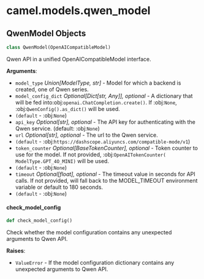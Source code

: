 <a id="camel.models.qwen_model"></a>

# camel.models.qwen\_model

<a id="camel.models.qwen_model.QwenModel"></a>

## QwenModel Objects

```python
class QwenModel(OpenAICompatibleModel)
```

Qwen API in a unified OpenAICompatibleModel interface.

**Arguments**:

- `model_type` _Union[ModelType, str]_ - Model for which a backend is
  created, one of Qwen series.
- `model_config_dict` _Optional[Dict[str, Any]], optional_ - A dictionary
  that will be fed into:obj:`openai.ChatCompletion.create()`. If
  :obj:`None`, :obj:`QwenConfig().as_dict()` will be used.
- `(default` - :obj:`None`)
- `api_key` _Optional[str], optional_ - The API key for authenticating with
  the Qwen service. (default: :obj:`None`)
- `url` _Optional[str], optional_ - The url to the Qwen service.
- `(default` - :obj:`https://dashscope.aliyuncs.com/compatible-mode/v1`)
- `token_counter` _Optional[BaseTokenCounter], optional_ - Token counter to
  use for the model. If not provided, :obj:`OpenAITokenCounter(
  ModelType.GPT_4O_MINI)` will be used.
- `(default` - :obj:`None`)
- `timeout` _Optional[float], optional_ - The timeout value in seconds for
  API calls. If not provided, will fall back to the MODEL_TIMEOUT
  environment variable or default to 180 seconds.
- `(default` - :obj:`None`)

<a id="camel.models.qwen_model.QwenModel.check_model_config"></a>

#### check\_model\_config

```python
def check_model_config()
```

Check whether the model configuration contains any
unexpected arguments to Qwen API.

**Raises**:

- `ValueError` - If the model configuration dictionary contains any
  unexpected arguments to Qwen API.

